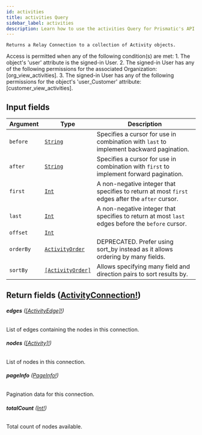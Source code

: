```yaml
---
id: activities
title: activities Query
sidebar_label: activities
description: Learn how to use the activities Query for Prismatic's API.
---
```


    Returns a Relay Connection to a collection of Activity objects.

Access is permitted when any of the following condition(s) are met: 1. The object's 'user' attribute is the signed-in User. 2. The signed-in User has any of the following permissions for the associated Organization: [org_view_activities]. 3. The signed-in User has any of the following permissions for the object's 'user_Customer' attribute: [customer_view_activities].

## Input fields

| Argument  | Type                                                           | Description                                                                                      |
| --------- | -------------------------------------------------------------- | ------------------------------------------------------------------------------------------------ |
| `before`  | [`String`](api/schema/scalar/String.mdx)                       | Specifies a cursor for use in combination with `last` to implement backward pagination.          |
| `after`   | [`String`](api/schema/scalar/String.mdx)                       | Specifies a cursor for use in combination with `first` to implement forward pagination.          |
| `first`   | [`Int`](api/schema/scalar/Int.mdx)                             | A non-negative integer that specifies to return at most `first` edges after the `after` cursor.  |
| `last`    | [`Int`](api/schema/scalar/Int.mdx)                             | A non-negative integer that specifies to return at most `last` edges before the `before` cursor. |
| `offset`  | [`Int`](api/schema/scalar/Int.mdx)                             |                                                                                                  |
| `orderBy` | [`ActivityOrder`](api/schema/input_object/ActivityOrder.mdx)   | DEPRECATED. Prefer using sort_by instead as it allows ordering by many fields.                   |
| `sortBy`  | [`[ActivityOrder]`](api/schema/input_object/ActivityOrder.mdx) | Allows specifying many field and direction pairs to sort results by.                             |

## Return fields ([ActivityConnection!](api/schema/object/ActivityConnection.mdx))

###### <b>edges</b> ([[ActivityEdge]!](api/schema/object/ActivityEdge.mdx))

List of edges containing the nodes in this connection.

###### <b>nodes</b> ([[Activity]!](api/schema/object/Activity.mdx))

List of nodes in this connection.

###### <b>pageInfo</b> ([PageInfo!](api/schema/object/PageInfo.mdx))

Pagination data for this connection.

###### <b>totalCount</b> ([Int!](api/schema/scalar/Int.mdx))

Total count of nodes available.
